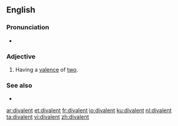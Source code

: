 ==English==

===Pronunciation===
* {{a|UK}} {{IPA|/daɪˈveɪlənt/|lang=en}}

===Adjective===
{{en-adj|-}}

# {{lb|en|chemistry}} Having a [[valence]] of [[two]].

===See also===
* {{l|en|bivalent}}

[[ar:divalent]]
[[et:divalent]]
[[fr:divalent]]
[[io:divalent]]
[[ku:divalent]]
[[nl:divalent]]
[[ta:divalent]]
[[vi:divalent]]
[[zh:divalent]]